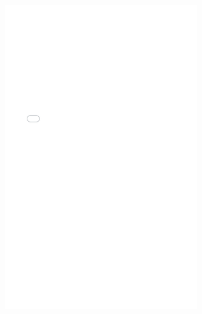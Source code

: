 <iframe width="100%" height="800px" src="attach/UL/ul_safety_index_map.html" frameBorder="0" scrolling="no"></iframe>